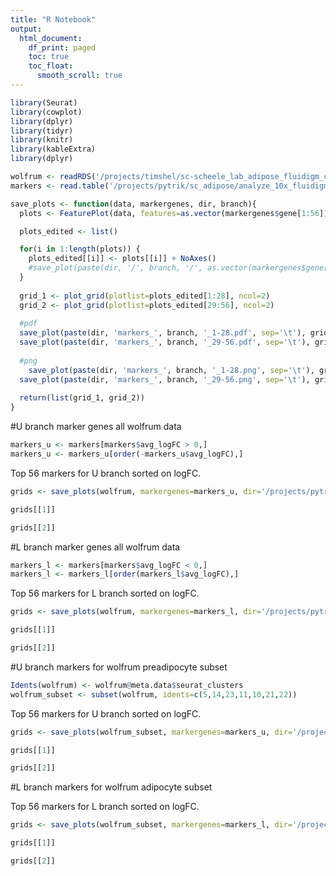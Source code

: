 ```yaml
---
title: "R Notebook"
output:
  html_document:
    df_print: paged
    toc: true
    toc_float: 
      smooth_scroll: true
---
```



```r
library(Seurat)
library(cowplot)
library(dplyr)
library(tidyr)
library(knitr)
library(kableExtra)
library(dplyr)
```

```r
wolfrum <- readRDS('/projects/timshel/sc-scheele_lab_adipose_fluidigm_c1/data-wolfrum/wolfrum.compute.seurat_obj.rds')
markers <- read.table('/projects/pytrik/sc_adipose/analyze_10x_fluidigm/10x-adipocyte-analysis/output/markergenes/180831/markers_10x-180831_upperbranch_lowerbranch_negbinom.tsv', header=T)
```


```r
save_plots <- function(data, markergenes, dir, branch){
  plots <- FeaturePlot(data, features=as.vector(markergenes$gene[1:56]), combine = FALSE, pt.size=0.2, cols=c('gray', 'blue'))

  plots_edited <- list()

  for(i in 1:length(plots)) {
    plots_edited[[i]] <- plots[[i]] + NoAxes()
    #save_plot(paste(dir, '/', branch, '/', as.vector(markergenes$gene[i]) ,'.pdf', sep=''), plots_edited[[i]], base_height=6, base_width=6)
  }
  
  grid_1 <- plot_grid(plotlist=plots_edited[1:28], ncol=2)
  grid_2 <- plot_grid(plotlist=plots_edited[29:56], ncol=2)
  
  #pdf
  save_plot(paste(dir, 'markers_', branch, '_1-28.pdf', sep='\t'), grid_1, base_height=32, base_width=12)
  save_plot(paste(dir, 'markers_', branch, '_29-56.pdf', sep='\t'), grid_2, base_height=32, base_width=12)
  
  #png
    save_plot(paste(dir, 'markers_', branch, '_1-28.png', sep='\t'), grid_1, base_height=32, base_width=12)
  save_plot(paste(dir, 'markers_', branch, '_29-56.png', sep='\t'), grid_2, base_height=32, base_width=12)
  
  return(list(grid_1, grid_2))
}

```

#U branch marker genes all wolfrum data

```r
markers_u <- markers[markers$avg_logFC > 0,]
markers_u <- markers_u[order(-markers_u$avg_logFC),]
```

Top 56 markers for U branch sorted on logFC.

```r
grids <- save_plots(wolfrum, markergenes=markers_u, dir='/projects/pytrik/sc_adipose/analyze_10x_fluidigm/10x-adipocyte-analysis/figures/figures_paper/supplementary_figures/wolfrum/u_l_branch_markers/all_data', branch='U_branch')
```

```r
grids[[1]]
```

```r
grids[[2]]
```

#L branch marker genes all wolfrum data

```r
markers_l <- markers[markers$avg_logFC < 0,]
markers_l <- markers_l[order(markers_l$avg_logFC),]
```

Top 56 markers for L branch sorted on logFC.

```r
grids <- save_plots(wolfrum, markergenes=markers_l, dir='/projects/pytrik/sc_adipose/analyze_10x_fluidigm/10x-adipocyte-analysis/figures/figures_paper/supplementary_figures/wolfrum/u_l_branch_markers/all_data', branch='L_branch')
```

```r
grids[[1]]
```

```r
grids[[2]]
```

#U branch markers for wolfrum preadipocyte subset

```r
Idents(wolfrum) <- wolfrum@meta.data$seurat_clusters
wolfrum_subset <- subset(wolfrum, idents=c(5,14,23,11,10,21,22))
```

Top 56 markers for U branch sorted on logFC.

```r
grids <- save_plots(wolfrum_subset, markergenes=markers_u, dir='/projects/pytrik/sc_adipose/analyze_10x_fluidigm/10x-adipocyte-analysis/figures/figures_paper/supplementary_figures/wolfrum/u_l_branch_markers/preadipocyte_subset', branch='U_branch')
```

```r
grids[[1]]
```

```r
grids[[2]]
```

#L branch markers for wolfrum adipocyte subset

Top 56 markers for L branch sorted on logFC.

```r
grids <- save_plots(wolfrum_subset, markergenes=markers_l, dir='/projects/pytrik/sc_adipose/analyze_10x_fluidigm/10x-adipocyte-analysis/figures/figures_paper/supplementary_figures/wolfrum/u_l_branch_markers/preadipocyte_subset', branch='L_branch')
```

```r
grids[[1]]
```

```r
grids[[2]]
```

